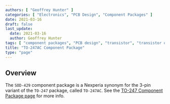 ```yaml
---
authors: [ "Geoffrey Hunter" ]
categories: [ "Electronics", "PCB Design", "Component Packages" ]
date: 2021-03-16
draft: false
last_update:
  date: 2021-03-16
  author: Geoffrey Hunter
tags: [ "component packages", "PCB design", "transistor", "transistor outline", "TO-247", "TO-247AC", "SOD-429" ]
title: "TO-247AC Component Package"
type: "page"
---
```


## Overview

The `SOD-429` component package is a Nexperia synonym for the 3-pin variant of the `TO-247` package, called `TO-247AC`. See the [TO-247 Component Package page](../to-247-component-package) for more info.
